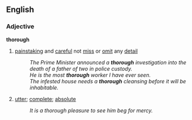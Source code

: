 ==English==
===Adjective===
'''thorough'''
#[[painstaking]] and [[careful]] not [[miss]] or [[omit]] any [[detail]]
#:''The Prime Minister announced a '''thorough''' investigation into the death of a father of two in police custody.''
#:''He is the most '''thorough''' worker I have ever seen.''
#:''The infested house needs a '''thorough''' cleansing before it will be inhabitable.''
#[[utter]]; [[complete]]; [[absolute]]
#:''It is a thorough pleasure to see him beg for mercy.''
